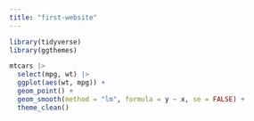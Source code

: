 ```yaml
---
title: "first-website"
---
```


```r
library(tidyverse)
library(ggthemes)

```

```r
mtcars |> 
  select(mpg, wt) |> 
  ggplot(aes(wt, mpg)) +
  geom_point() +
  geom_smooth(method = "lm", formula = y ~ x, se = FALSE) +
  theme_clean()

```

